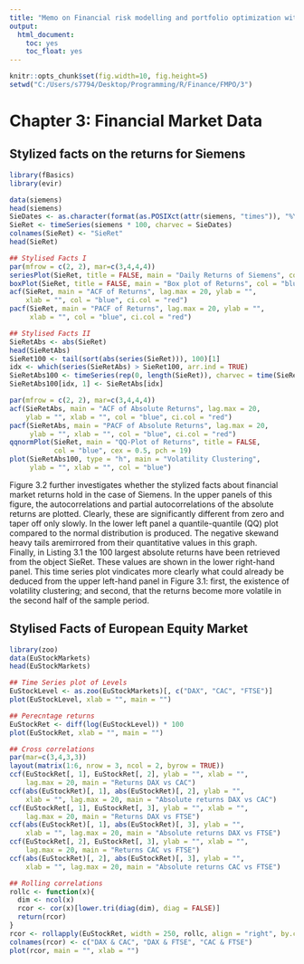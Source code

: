 ---
title: "Memo on Financial risk modelling and portfolio optimization with R"
output:
  html_document:
    toc: yes
    toc_float: yes
---

```{r setup, include=FALSE}
knitr::opts_chunk$set(fig.width=10, fig.height=5)
setwd("C:/Users/s7794/Desktop/Programming/R/Finance/FMPO/3")
```

# Chapter 3: Financial Market Data
## Stylized facts on the returns for Siemens
```{r }
library(fBasics)
library(evir)
```

```{r }
data(siemens)
head(siemens)
SieDates <- as.character(format(as.POSIXct(attr(siemens, "times")), "%Y-%m-%d"))
SieRet <- timeSeries(siemens * 100, charvec = SieDates)
colnames(SieRet) <- "SieRet"
head(SieRet)
```

```{r }
## Stylised Facts I
par(mfrow = c(2, 2), mar=c(3,4,4,4))
seriesPlot(SieRet, title = FALSE, main = "Daily Returns of Siemens", col = "blue")
boxPlot(SieRet, title = FALSE, main = "Box plot of Returns", col = "blue", cex = 0.5, pch = 19)
acf(SieRet, main = "ACF of Returns", lag.max = 20, ylab = "",
    xlab = "", col = "blue", ci.col = "red")
pacf(SieRet, main = "PACF of Returns", lag.max = 20, ylab = "",
     xlab = "", col = "blue", ci.col = "red")
```

```{r }
## Stylised Facts II
SieRetAbs <- abs(SieRet)
head(SieRetAbs)
SieRet100 <- tail(sort(abs(series(SieRet))), 100)[1]
idx <- which(series(SieRetAbs) > SieRet100, arr.ind = TRUE)
SieRetAbs100 <- timeSeries(rep(0, length(SieRet)), charvec = time(SieRet))
SieRetAbs100[idx, 1] <- SieRetAbs[idx]

par(mfrow = c(2, 2), mar=c(3,4,4,4))
acf(SieRetAbs, main = "ACF of Absolute Returns", lag.max = 20,
    ylab = "", xlab = "", col = "blue", ci.col = "red")
pacf(SieRetAbs, main = "PACF of Absolute Returns", lag.max = 20,
     ylab = "", xlab = "", col = "blue", ci.col = "red")
qqnormPlot(SieRet, main = "QQ-Plot of Returns", title = FALSE,
           col = "blue", cex = 0.5, pch = 19)
plot(SieRetAbs100, type = "h", main = "Volatility Clustering",
     ylab = "", xlab = "", col = "blue")
```

Figure 3.2 further investigates whether the stylized facts about financial market returns hold in the case of Siemens. In the upper panels of this figure, the autocorrelations and partial autocorrelations of the absolute returns are plotted. Clearly, these are significantly different from zero and taper off only slowly. In the lower left panel a quantile-quantile (QQ) plot compared to the normal distribution is produced. The negative skewand heavy tails aremirrored from their quantitative values in this graph.  
Finally, in Listing 3.1 the 100 largest absolute returns have been retrieved from the object SieRet. These values are shown in the lower right-hand panel. This time series plot vindicates more clearly what could already be deduced from the upper left-hand panel in Figure 3.1: first, the existence of volatility clustering; and second, that the returns become more volatile in the second half of the sample period.

## Stylised Facts of European Equity Market	
```{r }
library(zoo)
data(EuStockMarkets)
head(EuStockMarkets)
```

```{r }
## Time Series plot of Levels
EuStockLevel <- as.zoo(EuStockMarkets)[, c("DAX", "CAC", "FTSE")]
plot(EuStockLevel, xlab = "", main = "")
```

```{r }
## Perecntage returns
EuStockRet <- diff(log(EuStockLevel)) * 100
plot(EuStockRet, xlab = "", main = "")
```

```{r }
## Cross correlations
par(mar=c(3,4,3,3))
layout(matrix(1:6, nrow = 3, ncol = 2, byrow = TRUE))
ccf(EuStockRet[, 1], EuStockRet[, 2], ylab = "", xlab = "",
    lag.max = 20, main = "Returns DAX vs CAC")
ccf(abs(EuStockRet)[, 1], abs(EuStockRet)[, 2], ylab = "",
    xlab = "", lag.max = 20, main = "Absolute returns DAX vs CAC")
ccf(EuStockRet[, 1], EuStockRet[, 3], ylab = "", xlab = "",
    lag.max = 20, main = "Returns DAX vs FTSE")
ccf(abs(EuStockRet)[, 1], abs(EuStockRet)[, 3], ylab = "",
    xlab = "", lag.max = 20, main = "Absolute returns DAX vs FTSE")
ccf(EuStockRet[, 2], EuStockRet[, 3], ylab = "", xlab = "",
    lag.max = 20, main = "Returns CAC vs FTSE")
ccf(abs(EuStockRet)[, 2], abs(EuStockRet)[, 3], ylab = "",
    xlab = "", lag.max = 20, main = "Absolute returns CAC vs FTSE")
```

```{r }
## Rolling correlations
rollc <- function(x){
  dim <- ncol(x)
  rcor <- cor(x)[lower.tri(diag(dim), diag = FALSE)]
  return(rcor)
}
rcor <- rollapply(EuStockRet, width = 250, rollc, align = "right", by.column = FALSE)
colnames(rcor) <- c("DAX & CAC", "DAX & FTSE", "CAC & FTSE")
plot(rcor, main = "", xlab = "")
```



